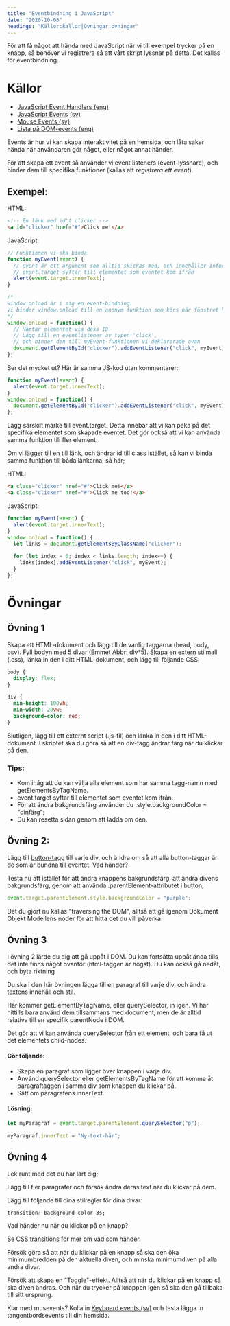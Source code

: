 ```yaml
---
title: "Eventbindning i JavaScript"
date: "2020-10-05"
headings: "Källor:kallor|Övningar:ovningar"
---
```


För att få något att hända med JavaScript när vi till exempel trycker på en knapp, så behöver vi registrera så att vårt skript lyssnar på detta. Det kallas för eventbindning.

<a id="kallor"></a>

# Källor

- [JavaScript Event Handlers (eng)](https://developer.mozilla.org/en-US/docs/Web/Guide/Events/Event_handlers)
- [JavaScript Events (sv)](http://htmlhunden.se/dist/04-05-js-events.html)
- [Mouse Events (sv)](https://dbwebb.se/guide/javascript1/mouseEvent)
- [Lista på DOM-events (eng)](https://developer.mozilla.org/en-US/docs/Web/Events)

Events är hur vi kan skapa interaktivitet på en hemsida, och låta saker hända när användaren gör något, eller något annat händer.

För att skapa ett event så använder vi event listeners (event-lyssnare), och binder dem till specifika funktioner (kallas att _registrera ett event_).

## Exempel:

HTML:

```html
<!-- En länk med id't clicker -->
<a id="clicker" href="#">Click me!</a>
```

JavaScript:

```javascript
// Funktionen vi ska binda
function myEvent(event) {
  // event är ett argument som alltid skickas med, och innehåller information om eventet
  // event.target syftar till elementet som eventet kom ifrån
  alert(event.target.innerText);
}

/*
window.onload är i sig en event-bindning.
Vi binder window.onload till en anonym funktion som körs när fönstret har laddat klart.
*/
window.onload = function() {
  // Hämtar elementet via dess ID
  // Lägg till en eventlistener av typen 'click',
  // och binder den till myEvent-funktionen vi deklarerade ovan
  document.getElementById("clicker").addEventListener("click", myEvent);
};
```

Ser det mycket ut? Här är samma JS-kod utan kommentarer:

```javascript
function myEvent(event) {
  alert(event.target.innerText);
}
window.onload = function() {
  document.getElementById("clicker").addEventListener("click", myEvent);
};
```

Lägg särskilt märke till event.target. Detta innebär att vi kan peka på det specifika elementet som skapade eventet. Det gör också att vi kan använda samma funktion till fler element.

Om vi lägger till en till länk, och ändrar id till class istället, så kan vi binda samma funktion till båda länkarna, så här;

HTML:

```html
<a class="clicker" href="#">Click me!</a>
<a class="clicker" href="#">Click me too!</a>
```

JavaScript:

```javascript
function myEvent(event) {
  alert(event.target.innerText);
}
window.onload = function() {
  let links = document.getElementsByClassName("clicker");

  for (let index = 0; index < links.length; index++) {
    links[index].addEventListener("click", myEvent);
  }
};
```


<h1 id="ovningar" style="page-break-before: always;">Övningar</h1>

## Övning 1

Skapa ett HTML-dokument och lägg till de vanlig taggarna (head, body, osv). Fyll bodyn med 5 divar (Emmet Abbr: div\*5). Skapa en extern stilmall (.css), länka in den i ditt HTML-dokument, och lägg till följande CSS:

```css
body {
  display: flex;
}

div {
  min-height: 100vh;
  min-width: 20vw;
  background-color: red;
}
```

Slutligen, lägg till ett externt script (.js-fil) och länka in den i ditt HTML-dokument. I skriptet ska du göra så att en div-tagg ändrar färg när du klickar på den.

### Tips:

- Kom ihåg att du kan välja alla element som har samma tagg-namn med getElementsByTagName.
- event.target syftar till elementet som eventet kom ifrån.
- För att ändra bakgrundsfärg använder du .style.backgroundColor = "dinfärg";
- Du kan resetta sidan genom att ladda om den.

## Övning 2:

Lägg till [button-tagg](https://developer.mozilla.org/en-US/docs/Web/HTML/Element/button) till varje div, och ändra om så att alla button-taggar är de som är bundna till eventet. Vad händer?

Testa nu att istället för att ändra knappens bakgrundsfärg, att ändra divens bakgrundsfärg, genom att använda .parentElement-attributet i button;

```javascript
event.target.parentElement.style.backgroundColor = "purple";
```

Det du gjort nu kallas "traversing the DOM", alltså att gå igenom Dokument Objekt Modellens noder för att hitta det du vill påverka.

<h2 style="page-break-before: always;">Övning 3</h2>
I övning 2 lärde du dig att gå uppåt i DOM. Du kan fortsätta uppåt ända tills det inte finns något ovanför (html-taggen är högst). Du kan också gå nedåt, och byta riktning

Du ska i den här övningen lägga till en paragraf till varje div, och ändra textens innehåll och stil.

Här kommer getElementByTagName, eller querySelector, in igen. Vi har hittills bara använd dem tillsammans med document, men de är alltid relativa till en specifik parentNode i DOM.

Det gör att vi kan använda querySelector från ett element, och bara få ut det elementets child-nodes.

#### Gör följande:

- Skapa en paragraf som ligger över knappen i varje div.
- Använd querySelector eller getElementsByTagName för att komma åt paragraftaggen i samma div som knappen du klickar på.
- Sätt om paragrafens innerText.

#### Lösning:

```javascript
let myParagraf = event.target.parentElement.querySelector("p");

myParagraf.innerText = "Ny-text-här";
```

## Övning 4

Lek runt med det du har lärt dig;

Lägg till fler paragrafer och försök ändra deras text när du klickar på dem.

Lägg till följande till dina stilregler för dina divar:

```css
transition: background-color 3s;
```

Vad händer nu när du klickar på en knapp?

Se [CSS transitions](https://developer.mozilla.org/en-US/docs/Web/CSS/CSS_Transitions/Using_CSS_transitions) för mer om vad som händer.

Försök göra så att när du klickar på en knapp så ska den öka minimumbredden på den aktuella diven, och minska minimumdiven på alla andra divar.

Försök att skapa en "Toggle"-effekt. Alltså att när du klickar på en knapp så ska diven ändras. Och när du trycker på knappen igen så ska den gå tillbaka till sitt ursprung.

Klar med musevents? Kolla in [Keyboard events (sv)](https://dbwebb.se/guide/javascript1/keyboardEvent) och testa lägga in tangentbordsevents till din hemsida.
